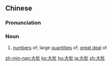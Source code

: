 ==Chinese==
{{zh-forms}}

===Pronunciation===
{{zh-pron
|m=dàpī
|c=daai6 pai1
|mn=tōa-phe/tōa-phoe
|cat=n
}}

===Noun===
{{zh-noun}}

# [[number]]s of; large [[quantity|quantities]] of; [[great deal]] of

{{zh-cat|Elementary}}

[[zh-min-nan:大批]]
[[ko:大批]]
[[hu:大批]]
[[ja:大批]]
[[zh:大批]]
